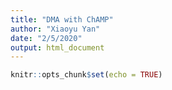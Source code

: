 ```yaml
---
title: "DMA with ChAMP"
author: "Xiaoyu Yan"
date: "2/5/2020"
output: html_document
---
```


```r
knitr::opts_chunk$set(echo = TRUE)
```

